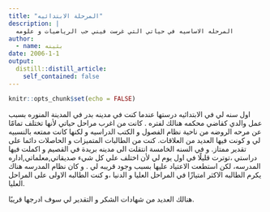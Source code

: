```yaml
---
title: "المرحلة الابتدائيه"
description: |
  المرحله الاساسيه في حياتي التي غرست فيني حب الرياضيات و علومه
author:
  - name: بثينه
date: 2006-1-1
output:
  distill::distill_article:
    self_contained: false
---
```



```r
knitr::opts_chunk$set(echo = FALSE)
```

اول سنه لي في الابتدائيه درستها عندما كنت في مدينه بدر في المدينة المنوره بسبب عمل والدي كقاضي محكمه هنالك لفتره . 
كانت من اغرب مراحل حياتي لأنها تختلف تمامًا عن مرحه الروضه من ناحية نظام الفصول و الكتب الدراسيه و لكنها كانت ممتعه بالنسبيه لي و كونت فيها العديد من العلاقات.
كنت من الطالبات المتميزات و الحاصلات دائما على تقدير ممتاز.
و في السنه الخامسة انتقلت الى مدينه بريدة في القصيم و اكملت فيها دراستي ،توترت قليلًا في اول يوم لي لأن اختلف علي كل شيء صديقاتي,معلماتي,اداره المدرسه، لكن استطعت الاعتياد عليها بسبب وجود قريبه لي . 
و كان نظام المدرسه هناك يكرم الطالبه الاكثر امتيازًا في المراحل العليا و الدنيا ،و كنت الطالبه الاولى على المراحل العليا.

هنالك العديد من شهادات الشكر و التقدير لي سوف ادرجها قريبًا.




